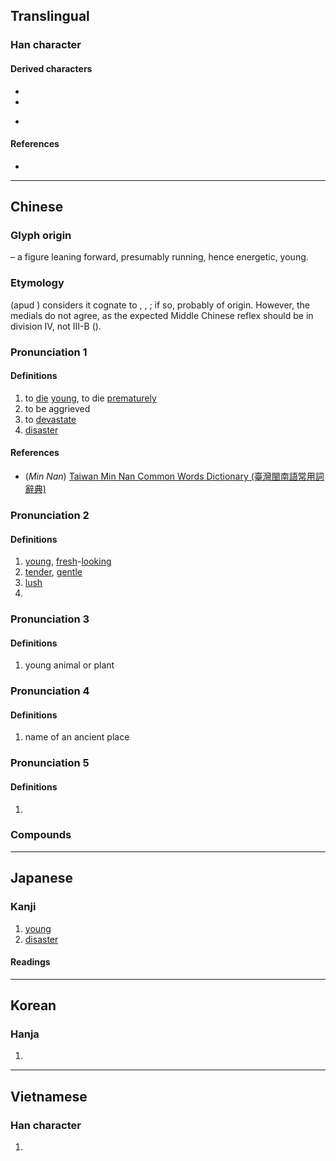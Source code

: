 {{also|夫|禾|耒|末|天|未|夭}}
{{character info}}
==Translingual==

===Han character===
{{Han char|rn=37|rad=大|as=01|sn=4|four=20430|canj=HK|ids=⿱丿大}}

====Derived characters====
* {{l|mul|[[仸]], [[㓇]], [[㕭]], [[妖]], [[岆]], [[㤇]], [[扷]], [[沃]], [[枖]], [[殀]], [[祅]], [[矨]], [[秗]], [[袄]], [[訞]]([[𫍚]]), [[跃]], [[镺]], [[𨥜]]([[𬬴]]), [[飫]]([[饫]]), [[鴁]]}}
* {{l|mul|[[呑]], [[岙]], [[忝]], [[喬]]([[乔]]), [[鴌]], [[宎]], [[芺]], [[穾]], [[笑]], [[𮐔]], [[䴠]]}}
* {{l|mul|[[忝]]}} {{q|Exception: Only for Japanese character. Other regions contain {{l|mul|天}} instead.}}

====References====
* {{Han ref|kx=0249.030|dkj=05838|dj=0507.040|hdz=10523.020|uh=592D|ud=22829|bh=A4D4|bd=42196}}

----

==Chinese==
{{zh-forms}}

===Glyph origin===
{{Han etym}}
{{liushu|i}} – a figure leaning forward, presumably running, hence energetic, young.

===Etymology===
{{zh-ref|Coblin, 1986}} (apud {{zh-ref|Schuessler , 2007}}) considers it cognate to {{cog|bo|ཡོ་བ||oblique, aslant}}, {{m|bo|གཡོ་བ||tilt}}, {{m|bo|གཡོས}}; if so, probably of {{der|zh|sit}} origin. However, the medials do not agree, as the expected Middle Chinese reflex should be in division IV, not III-B ({{zh-ref|Schuessler, 2007}}).

===Pronunciation 1===
{{zh-pron
|m=yāo
|c=jiu1,jiu2
|h=pfs=yêu
|mn=ml:iau/qz,tw,xm,zz:iáu
|mn_note=iau - literary; iáu - vernacular (俗)
|mn-t=iao1/iou1
|mn-t_note=iao1 - Shantou; iou1 - Chaozhou
|w=
|mc=2
|oc=n,3
|ma=|ma2=
|cat=v,n
}}

====Definitions====
{{zh-hanzi}}

# to [[die]] [[young]], to die [[prematurely]]
# to be aggrieved
# to [[devastate]]
# [[disaster]]

====References====
* (''Min Nan'') [http://twblg.dict.edu.tw/holodict_new/index.html Taiwan Min Nan Common Words Dictionary (臺灣閩南語常用詞辭典)]

===Pronunciation 2===
{{zh-pron
|m=yāo
|c=jiu1,jiu2
|h=
|mn=ml:iau/qz,tw,xm,zz:iáu
|mn_note=iau - literary; iáu - vernacular (俗)
|mn-t=iou1/iao1
|w=
|mc=1
|oc=y,2
|ma=|ma2=
|cat=a
}}

====Definitions====
{{zh-hanzi}}

# [[young]], [[fresh]]-[[looking]]
# [[tender]], [[gentle]]
# [[lush]]
# {{zh-alt-form|妖}}

===Pronunciation 3===
{{zh-pron
|m=ǎo
|mc=3
|oc=n,1
|ma=|ma2=
|cat=n
}}

====Definitions====
{{zh-hanzi}}

# young animal or plant

===Pronunciation 4===
{{zh-pron
|m=wò
|cat=pn
}}

====Definitions====
{{zh-hanzi}}

# name of an ancient place

===Pronunciation 5===
{{zh-pron
|m=wāi
|cat=a
}}

====Definitions====
{{zh-hanzi}}

# {{zh-only|夭斜}}

===Compounds===
{{zh-der|夭邪|壽夭|夭遏|夭札|夭矯|夭桃穠李|夭厲|分外夭夭|夭殤|夭逝|夭壽|夭折|夭閼|夭矯離奇|夭疽|夭殞|夭殂|夭桃襛李|夭枉|夭昏|夭娜|夭夭|夭亡|夭紅|橫夭|早夭|桃之夭夭|桃夭|麛夭|逃之夭夭}}

----

==Japanese==

===Kanji===
{{ja-kanji|grade=|rs=大01}}

# [[young]]
# [[disaster]]

====Readings====
{{ja-readings
|goon=よう<えう
|kanon=よう<えう
|kun=わか-い, わざわい, わかじに
}}

----

==Korean==

===Hanja===
{{ko-hanja|hangeul=[[요]], [[오]]|rv=yo, o|mr=yo, o|y=yo, o}}

# {{rfdef|ko|sort=大01}}

----

==Vietnamese==

===Han character===
{{vi-readings|reading=yểu, eo, ỉu, yếu, èo, yêu|rs=大01}}

# {{rfdef|vi|sort=大01}}
